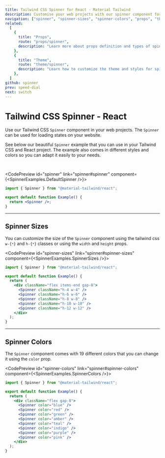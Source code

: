 ```yaml
---
title: Tailwind CSS Spinner for React - Material Tailwind
description: Customise your web projects with our spinner component for Tailwind CSS and React using Material Design guidelines.
navigation: ["spinner", "spinner-sizes", "spinner-colors", "props", "theme"]
related:
  [
    {
      title: "Props",
      route: "props/spinner",
      description: "Learn more about props definition and types of spinner components.",
    },
    {
      title: "Theme",
      route: "theme/spinner",
      description: "Learn how to customize the theme and styles for spinner components.",
    },
  ]
github: spinner
prev: speed-dial
next: switch
---
```


# Tailwind CSS Spinner - React

Use our Tailwind CSS <Code>Spinner</Code> component in your web projects. The <Code>Spinner</Code> can be used for loading states on your website.

See below our beautiful <Code>Spinner</Code> example that you can use in your Tailwind CSS and React project. The example also comes in different styles and colors so you can adapt it easily to your needs.

<br />

<CodePreview id="spinner" link="spinner#spinner" component={<SpinnerExamples.DefaultSpinner />}>
```jsx
import { Spinner } from "@material-tailwind/react";

export default function Example() {
  return <Spinner />;
}
```
</CodePreview>

---

## Spinner Sizes

You can customize the size of the <Code>Spinner</Code> component using the tailwind css <Code>w-{`*`}</Code> and <Code>h-{`*`}</Code> classes or using the <Code>width</Code> and <Code>height</Code> props.

<CodePreview id="spinner-sizes" link="spinner#spinner-sizes" component={<SpinnerExamples.SpinnerSizes />}>
```jsx
import { Spinner } from "@material-tailwind/react";

export default function Example() {
  return (
    <div className="flex items-end gap-8">
      <Spinner className="h-4 w-4" />
      <Spinner className="h-6 w-6" />
      <Spinner className="h-8 w-8" />
      <Spinner className="h-10 w-10" />
      <Spinner className="h-12 w-12" />
    </div>
  );
}
```
</CodePreview>

---

## Spinner Colors

The <Code>Spinner</Code> component comes with 19 different colors that you can change it using the <Code>color</Code> prop.

<CodePreview id="spinner-colors" link="spinner#spinner-colors" component={<SpinnerExamples.SpinnerColors />}>
```jsx
import { Spinner } from "@material-tailwind/react";

export default function Example() {
  return (
    <div className="flex gap-8">
      <Spinner color="blue" />
      <Spinner color="red" />
      <Spinner color="green" />
      <Spinner color="amber" />
      <Spinner color="teal" />
      <Spinner color="indigo" />
      <Spinner color="purple" />
      <Spinner color="pink" />
    </div>
  );
}
```
</CodePreview>
